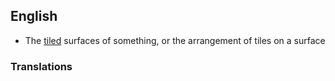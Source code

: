 ==English==
{{en-noun}}

*The [[tile]]d surfaces of something, or the arrangement of tiles on a surface

=== Translations ===
{{trans-top|}}
{{trans-mid}}
{{trans-bottom}}